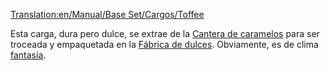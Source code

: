 [[Translation:en/Manual/Base Set/Cargos/Toffee]]

{{es/Manual/Base Set/Cargos/Carga| carga  = Caramelos
| imagen = en/Toffee.png
| producida =[[es/Manual/Base Set/Industries/Cantera de caramelos|Cantera de caramelos]]
| aceptada  =[[es/Manual/Base Set/Industries/Fábrica de dulces|Fábrica de dulces]]
}}
Esta carga, dura pero dulce, se extrae de la [[es/Manual/Base Set/Industries/Cantera de caramelos|Cantera de caramelos]] para ser troceada y empaquetada en la [[es/Manual/Base Set/Industries/Fábrica de dulces|Fábrica de dulces]]. Obviamente, es de clima [[es/Manual/Clima|fantasía]].